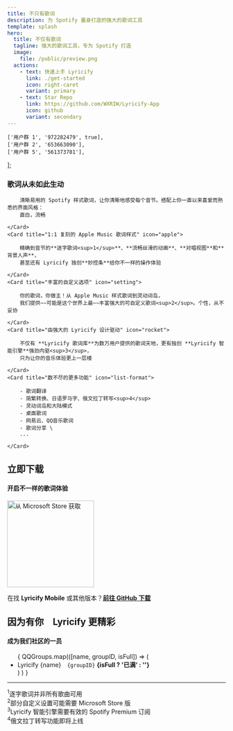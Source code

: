 ```yaml
---
title: 不只有歌词
description: 为 Spotify 量身打造的强大的歌词工具
template: splash
hero:
  title: 不仅有歌词
  tagline: 强大的歌词工具，专为 Spotify 打造
  image:
    file: /public/preview.png
  actions:
    - text: 快速上手 Lyricify
      link: ./get-started
      icon: right-caret
      variant: primary
    - text: Star Repo
      link: https://github.com/WXRIW/Lyricify-App
      icon: github
      variant: secondary
---
```


    ['用户群 1', '972282479', true],
    ['用户群 2', '653663090'],
    ['用户群 5', '561373781'],
];

<script type="module" src="https://get.microsoft.com/badge/ms-store-badge.bundled.js"></script>

### 歌词从未如此生动

<CardGrid stagger>
    <Card title="Spotify 原味界面" icon="bars">

        清晰易用的 Spotify 样式歌词，让你清晰地感受每个音节。搭配上你一直以来喜爱而熟悉的界面风格：
        直白，流畅

    </Card>
    <Card title="1:1 复刻的 Apple Music 歌词样式" icon="apple">

        精确到音节的**逐字歌词<sup>1</sup>**、**流畅丝滑的动画**、**对唱视图**和**背景人声**，
        甚至还有 Lyricify 独创**妙控条**给你不一样的操作体验

    </Card> 
    <Card title="丰富的自定义选项" icon="setting">

        你的歌词，你做主！从 Apple Music 样式歌词到灵动词岛，
        我们提供~~可能是这个世界上最~~丰富强大的可自定义歌词<sup>2</sup>。个性，从不妥协

    </Card>
    <Card title="由强大的 Lyricify 设计驱动" icon="rocket">

        不仅有 **Lyricify 歌词库**为数万用户提供的歌词天地，更有独创 **Lyricify 智能引擎**强劲内驱<sup>3</sup>，
        只为让你的音乐体验更上一层楼

    </Card>
    <Card title="数不尽的更多功能" icon="list-format">

        - 歌词翻译
        - 简繁转换、日语罗马字、俄文拉丁转写<sup>4</sup>
        - 灵动词岛和大陆模式
        - 桌面歌词
        - 网易云、QQ音乐歌词
        - 歌词分享 \
        ...

    </Card>
</CardGrid>

## 立即下载
#### 开启不一样的歌词体验

<a href="https://apps.microsoft.com/store/detail/9P4WB75RHWCH?launch=true&mode=full">
    <img src={MicrosoftButton.src} width="200" alt="从 Microsoft Store 获取"/>
</a>

在找 **Lyricify Mobile** 或其他版本？[**前往 GitHub 下载**](https://github.com/WXRIW/Lyricify-App/releases/latest)


## 因为有你&emsp;Lyricify 更精彩
#### 成为我们社区的一员

<ul>
    {
        QQGroups.map(([name, groupID, isFull]) => (
                <li>Lyricify {name}&emsp;<code>{groupID}</code> <b>{isFull ? '已满' : ''}</b></li>
            )
        )
    }
</ul>

---

<sup>1</sup>逐字歌词并非所有歌曲可用 \
<sup>2</sup>部分自定义设置可能需要 Microsoft Store 版 \
<sup>3</sup>Lyricify 智能引擎需要有效的 Spotify Premium 订阅 \
<sup>4</sup>俄文拉丁转写功能即将上线